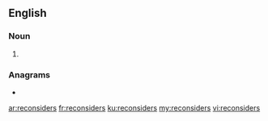 ==English==

===Noun===
{{head|en|noun plural form}}

# {{plural of|reconsider|lang=en}}

===Anagrams===
* {{l|en|considerers}}

[[ar:reconsiders]]
[[fr:reconsiders]]
[[ku:reconsiders]]
[[my:reconsiders]]
[[vi:reconsiders]]